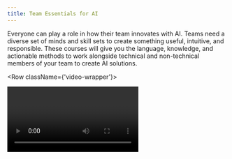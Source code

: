 ```yaml
---
title: Team Essentials for AI
---
```



<PageDescription>

  Everyone can play a role in how their team innovates with AI.
Teams need a diverse set of minds and skill sets to create something useful, intuitive, and responsible. These courses will give you the language, knowledge, and actionable methods to work alongside technical and non-technical members of your team to create AI solutions.

</PageDescription>

<Row>
<Column colMd={2} colMd={3} colLg={4}>
<ResourceCard
  href={'ibm.com'}
  subTitle={'Activity'}
  title={'AI Handbook'} />
</Column>
</Row>

<Row className={'video-wrapper'}>
<Column colSm={12} colMd={12} colLg={12}>

<Video title="Test" vimeoId="235672083" />

</Column>
</Row>
